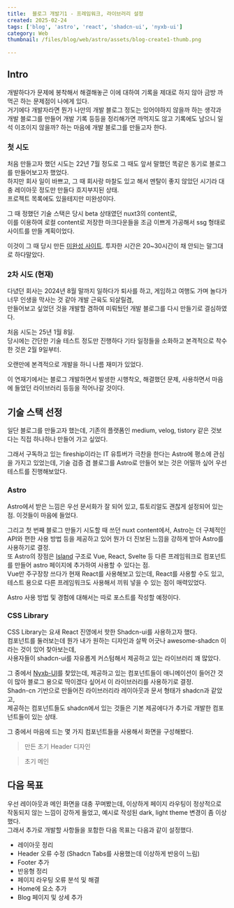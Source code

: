 ```yaml
---  
title:  블로그 개발기1 - 프레임워크, 라이브러리 설정  
created: 2025-02-24  
tags: ['blog', 'astro', 'react', 'shadcn-ui', 'nyxb-ui']  
category: Web  
thumbnail: /files/blog/web/astro/assets/blog-create1-thumb.png  
  
---  
```

  
  
  
  
  
  
<ImageLoader src="/files/blog/web/astro/assets/blog-create1-thumb.png" alt="blog-create1-thumb" />  
  
## Intro  
  
개발하다가 문제에 봉착해서 해결해놓곤 이에 대하여 기록을 제대로 하지 않아 금방 까먹곤 하는 문제점이 나에게 있다.  
거기에다 개발자라면 뭔가 나만의 개발 블로그 정도는 있어야하지 않을까 하는 생각과  
개발 블로그를 만들어 개발 기록 등등을 정리해가면 까먹지도 않고 기록에도 남으니 일석 이조이지 않을까? 하는 마음에 개발 블로그를 만들고자 한다.  
  
### 첫 시도  
  
처음 만들고자 했던 시도는 22년 7월 정도로 그 때도 앞서 말했던 똑같은 동기로 블로그를 만들어보고자 했었다.  
하지만 회사 일이 바쁘고, 그 때 회사랑 마찰도 있고 해서 멘탈이 좋지 않았던 시기라 대충 레이아웃 정도만 만들다 흐지부지된 상태.  
프로젝트 목록에도 있을테지만 미완성이다.  
  
  
  
그 때 정했던 기술 스택은 당시 beta 상태였던 nuxt3의 content로,  
이를 이용하여 로컬 content로 저장한 마크다운들을 조금 이쁘게 가공해서 ssg 형태로 사이트를 만들 계획이었다.  
  
이것이 그 때 당시 만든 [미완성 사이트](https://jundev-blog.netlify.app/). 투자한 시간은 20~30시간이 채 안되는 말그대로 하다말았다.  
<ImageLoader src="/files/blog/web/astro/assets/blog-create1-before.png" alt="blog-create1-before" />  
  
### 2차 시도 (현재)  
  
다녔던 회사는 2024년 8월 말까지 일하다가 퇴사를 하고, 게임하고 여행도 가며 놀다가 너무 인생을 막사는 것 같아 개발 근육도 되살릴겸,  
만들어보고 싶었던 것을 개발할 겸하여  미뤄뒀던 개발 블로그를 다시 만들기로 결심하였다.  
  
  
  
처음 시도는 25년 1월 8일.  
당시에는 간단한 기술 테스트 정도만 진행하다 기타 일정들을 소화하고 본격적으로 착수한 것은 2월 9일부터.  
  
오랜만에 본격적으로 개발을 하니 나름 재미가 있었다.  
  
  
  
이 연재기에서는 블로그 개발하면서 발생한 시행착오, 해결했던 문제, 사용하면서 마음에 들었던 라이브러리 등등을 적어나갈 것이다.  
  
## 기술 스택 선정  
  
일단 블로그를 만들고자 했는데, 기존의 플랫폼인 medium, velog, tistory 같은 것보다는 직접 하나하나 만들어 가고 싶었다.  
  
그래서 구독하고 있는 fireship이라는 IT 유튜버가 극찬을 한다는 Astro에 평소에 관심을 가지고 있었는데, 기술 검증 겸 블로그를 Astro로 만들어 보는 것은 어떨까 싶어 우선 테스트를 진행해보았다.  
  
### Astro  
  
Astro에서 받은 느낌은 우선 문서화가 잘 되어 있고, 튜토리얼도 괜찮게 설정되어 있는 점. 이것들이 마음에 들었다.  
  
그리고 첫 번째 블로그 만들기 시도할 때 쓰던 nuxt content에서, Astro는 더 구체적인 API와 편한 사용 방법 등을 제공하고 있어 뭔가 더 진보된 느낌을 강하게 받아 Astro를 사용하기로 결정.  
또 Astro의 장점은 [Island](https://docs.astro.build/ko/concepts/islands/) 구조로 Vue, React, Svelte 등 다른 프레임워크로 컴포넌트를 만들어 astro 페이지에 추가하여 사용할 수 있다는 점.  
Vue만 주구장창 쓰다가 현재 React를 사용해보고 있는데, React를 사용할 수도 있고, 테스트 용으로 다른 프레임워크도 사용해서 끼워 넣을 수 있는 점이 매력있었다.  
  
  
  
Astro 사용 방법 및 경험에 대해서는 따로 포스트를 작성할 예정이다.  
  
### CSS Library  
  
CSS Library는 요새 React 진영에서 핫한 Shadcn-ui를 사용하고자 했다.  
컴포넌트를 둘러보는데 뭔가 내가 원하는 디자인과  살짝 어긋나 awesome-shadcn 이라는 것이 있어 찾아보는데,  
사용자들이 shadcn-ui를 자유롭게 커스텀해서 제공하고 있는 라이브러리 꽤 많았다.  
  
  
  
그 중에서 [Nyxb-UI](https://nyxbui.design/)를 찾았는데, 제공하고 있는 컴포넌트들이 애니메이션이 들어간 것이 많아 블로그 용으로 딱이겠다 싶어서 이 라이브러리를 사용하기로 결정.  
Shadn-cn 기반으로 만들어진 라이브러리라 레이아웃과 문서 형태가 shadcn과 같았고,  
제공하는 컴포넌트들도 shadcn에서 있는 것들은 기본 제공에다가 추가로 개발한 컴포넌트들이 있는 상태.  
  
  
  
그 중에서 마음에 드는 몇 가지 컴포넌트들을 사용해서 화면을 구성해봤다.  
  
> 만든 초기 Header 디자인  
  
<ImageLoader src="/files/blog/web/astro/assets/blog-create1-header.png" alt="blog-create1-header" />  
  
> 초기 메인  
  
<ImageLoader src="/files/blog/web/astro/assets/blog-create1-main.gif" alt="blog-create1-main" />  
  
## 다음 목표  
  
우선 레이아웃과 메인 화면을 대충 꾸며봤는데, 이상하게 페이지 라우팅이 정상적으로 작동되지 않는 느낌이 강하게 들었고, 예시로 작성된 dark, light theme 변경이 좀 이상했다.  
그래서 추가로 개발할 사항들을 포함한 다음 목표는 다음과 같이 설정했다.  
  
- 레이아웃 정리  
- Header 오류 수정 (Shadcn Tabs를 사용했는데 이상하게 반응이 느림)  
- Footer 추가  
- 반응형 정리  
- 페이지 라우팅 오류 분석 및 해결  
- Home에 요소 추가  
- Blog 페이지 및 상세 추가  
  
  
